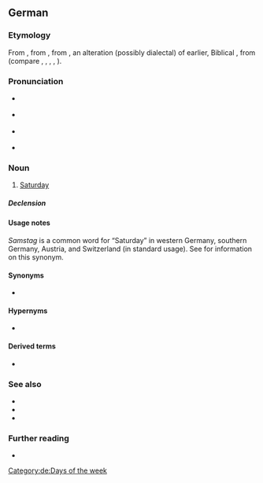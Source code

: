 ==German==

===Etymology===
From {{inh|de|gmh|sameztac|sameztac, samztac}}, from {{inh|de|goh|sambaztag||Sabbath day}}, from {{der|de|got|*𐍃𐌰𐌼𐌱𐌰𐍄𐍉}}, an alteration (possibly dialectal) of earlier, Biblical {{m|got|𐍃𐌰𐌱𐌱𐌰𐍄𐍉}}, from {{der|de|gkm|σάμβατον||Sabbath}} (compare {{cog|fr|samedi}}, {{cog|fro|sambedi}}, {{cog|rm|somda}}, {{cog|ro|sâmbătă}}, {{cog|hu|szombat}}).

===Pronunciation===
* {{IPA|/ˈzamstʰaːk/|lang=de}} {{a|standard}}
* {{IPA|/ˈzamstʰax/|lang=de}} {{a|northern and central Germany; chiefly colloquial}}
* {{IPA|/ˈsamʃtʰaːk/|lang=de}} {{a|south-western Germany and Switzerland; dialect}}
* {{audio|Samstag.ogg|Samstag|lang=de}}

===Noun===
{{de-noun|m|Samstags|gen2=Samstages|Samstage}}

# {{lb|de|now dominant except in former [[East Germany]]}} [[Saturday]]

=====Declension=====
{{de-decl-noun-m|(e)s|e}}

====Usage notes====
''Samstag'' is a common word for “Saturday” in western Germany, southern Germany, Austria, and Switzerland (in standard usage). See {{m|de|Sonnabend}} for information on this synonym.

====Synonyms====
* {{sense|eastern and, traditionally, northern Germany}} {{l|de|Sonnabend}}

====Hypernyms====
* {{l|de|Tag}}

====Derived terms====
* {{l|de|Karsamstag}}

===See also===
* {{l|de|Sabbat}}
* {{l|de|Sabbattag}}
* {{l|de|Schabbat}}

===Further reading===
* {{R:Duden}}

[[Category:de:Days of the week]]